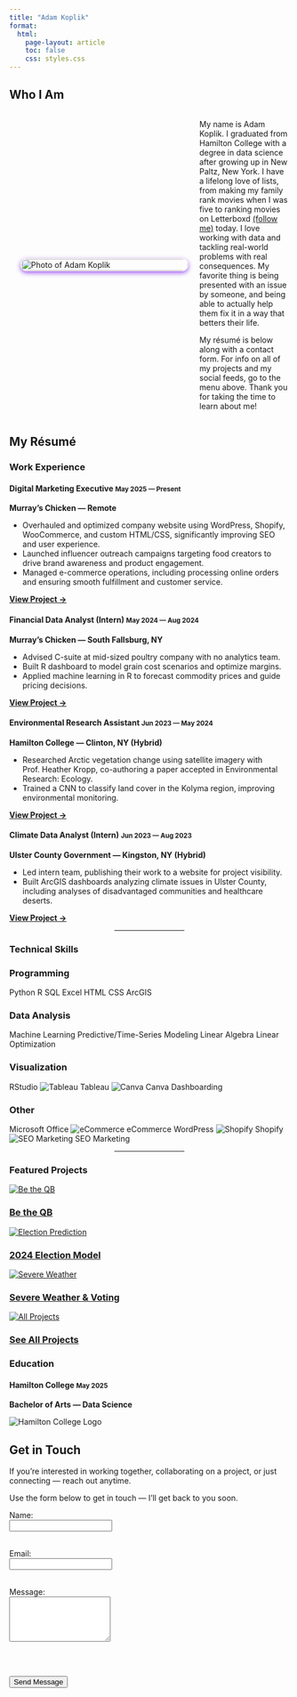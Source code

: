 ```yaml
---
title: "Adam Koplik"
format:
  html:
    page-layout: article
    toc: false
    css: styles.css
---
```


<link rel="stylesheet" href="https://cdnjs.cloudflare.com/ajax/libs/font-awesome/6.5.1/css/all.min.css">

## Who I Am


<div style="display: flex; align-items: center; justify-content: flex-end; gap: 20px;">
  <img src="LinkedIN.jpg" alt="Photo of Adam Koplik" class = "profile-image" style="max-width: 300px; border-radius: 12px; margin-left: 20px; order: 0; width: 100%; border: 1px solid ivory; box-shadow: #9c55f1 0px 3px 8px;;">
  <div style="flex: 1;">
<p>
  My name is Adam Koplik. I graduated from Hamilton College with a degree in data science after growing up in New Paltz, New York. I have a lifelong love of lists, from making my family rank movies when I was five to ranking movies on Letterboxd 
  <a href="https://letterboxd.com/adamkoplik/" target="_blank" rel="noopener noreferrer">(follow me)</a> today. I love working with data and tackling real-world problems with real consequences. My favorite thing is being presented with an issue by someone, and being able to actually help them fix it in a way that betters their life.
</p>

<p>
  My résumé is below along with a contact form. For info on all of my projects and my social feeds, go to the menu above. Thank you for taking the time to learn about me!
</p></div>

</div>

<script>
  function adjustLayout() {
    const container = document.getElementById('profile-container');
    const img = document.getElementById('profile-image');
    if (window.innerWidth <= 768) {
      container.style.flexDirection = 'column';
      container.style.alignItems = 'center';
      img.style.marginLeft = '0';
      img.style.marginBottom = '20px';
    } else {
      container.style.flexDirection = 'row';
      container.style.alignItems = 'center';
      img.style.marginLeft = '20px';
      img.style.marginBottom = '0';
    }
  }

  window.addEventListener('resize', adjustLayout);
  window.addEventListener('load', adjustLayout);
</script>


<script>
  function handleResponsiveLayout() {
    const container = document.querySelector('div[style*="display: flex"]');
    if (window.innerWidth <= 768) {
      container.style.flexDirection = 'column';
      container.style.alignItems = 'center';
      const img = container.querySelector('img');
      img.style.marginLeft = '0';
      img.style.marginBottom = '20px';
    } else {
      container.style.flexDirection = 'row';
      container.style.alignItems = 'center';
      const img = container.querySelector('img');
      img.style.marginLeft = '20px';
      img.style.marginBottom = '0';
    }
  }

  window.addEventListener('resize', handleResponsiveLayout);
  window.addEventListener('load', handleResponsiveLayout);
</script>



## My Résumé

<div class="resume-column">


<h3>Work Experience</h3>

<div class="experience-card">
  <h4>Digital Marketing Executive <small>May 2025 — Present</small></h4>
  <p><strong>Murray’s Chicken — Remote</strong></p>
  <ul>
    <li>Overhauled and optimized company website using WordPress, Shopify, WooCommerce, and custom HTML/CSS, significantly improving SEO and user experience.</li>
    <li>Launched influencer outreach campaigns targeting food creators to drive brand awareness and product engagement.</li>
    <li>Managed e-commerce operations, including processing online orders and ensuring smooth fulfillment and customer service.</li>
  </ul>
  <p><strong><a href="projects/murrays-chicken-digital-marketing/index.html">View Project →</a></strong></p>
</div>

<div class="experience-card">
  <h4>Financial Data Analyst (Intern) <small>May 2024 — Aug 2024</small></h4>
  <p><strong>Murray’s Chicken — South Fallsburg, NY</strong></p>
  <ul>
    <li>Advised C-suite at mid-sized poultry company with no analytics team.</li>
    <li>Built R dashboard to model grain cost scenarios and optimize margins.</li>
    <li>Applied machine learning in R to forecast commodity prices and guide pricing decisions.</li>
  </ul>
  <p><strong><a href="projects/commodity-cost-impacts/index.html">View Project →</a></strong></p>
</div>

<div class="experience-card">
  <h4>Environmental Research Assistant <small>Jun 2023 — May 2024</small></h4>
  <p><strong>Hamilton College — Clinton, NY (Hybrid)</strong></p>
  <ul>
    <li>Researched Arctic vegetation change using satellite imagery with Prof. Heather Kropp, co-authoring a paper accepted in Environmental Research: Ecology.</li>
    <li>Trained a CNN to classify land cover in the Kolyma region, improving environmental monitoring.</li>
  </ul>
  <p><strong><a href="projects/land-cover/index.html">View Project →</a></strong></p>
</div>

<div class="experience-card">
  <h4>Climate Data Analyst (Intern) <small>Jun 2023 — Aug 2023</small></h4>
  <p><strong>Ulster County Government — Kingston, NY (Hybrid)</strong></p>
  <ul>
    <li>Led intern team, publishing their work to a website for project visibility.</li>
    <li>Built ArcGIS dashboards analyzing climate issues in Ulster County, including analyses of disadvantaged communities and healthcare deserts.</li>
  </ul>
  <p><strong><a href="projects/ulster-county-climate-dashboards/index.html">View Project →</a></strong></p>
</div>
<hr style="width:25%;text-align:center;margin-left:37.5%">

<h3>Technical Skills</h3>
<div class="experience-card">
<div class="skill-section">
  <h3>Programming</h3>
  <span class="badge" id="badge-python"><i class="fa-brands fa-python"></i> Python</span>
  <span class="badge" id="badge-r"><i class="fa-brands fa-r-project"></i> R</span>
  <span class="badge" id="badge-sql"><i class="fa-solid fa-database"></i> SQL</span>
  <span class="badge" id="badge-excel"><i class="fa-solid fa-file-excel"></i> Excel</span>
  <span class="badge" id="badge-html"><i class="fa-solid fa-code"></i> HTML</span>
  <span class="badge" id="badge-css"><i class="fa-brands fa-css3-alt"></i> CSS</span>
  <span class="badge" id="badge-arcgis"><i class="fa-solid fa-earth-americas"></i> ArcGIS</span>
</div>
</div>

<div class="experience-card">
<div class="skill-section">
  <h3>Data Analysis</h3>
  <span class="badge" id="badge-machine-learning"><i class="fa-solid fa-robot"></i> Machine Learning</span>
  <span class="badge" id="badge-predictive"><i class="fa-solid fa-chart-line"></i> Predictive/Time-Series Modeling</span>
  <span class="badge" id="badge-linear-algebra"><i class="fa-solid fa-square-root-variable"></i> Linear Algebra</span>
  <span class="badge" id="badge-linear-optimization"><i class="fa-solid fa-sliders"></i> Linear Optimization</span>
</div>
</div>

<div class="experience-card">
<div class="skill-section">
  <h3>Visualization</h3>
  <span class="badge" id="badge-rstudio"><i class="fa-brands fa-r-project"></i> RStudio</span>
  <span class="badge" id="badge-tableau"><img src="/assets/icons/tableau.svg" alt="Tableau" class="icon"> Tableau</span>
  <span class="badge" id="badge-canva"><img src="/assets/icons/canva.svg" alt="Canva" class="icon"> Canva</span>
  <span class="badge" id="badge-dashboarding"><i class="fa-solid fa-table-columns"></i> Dashboarding</span>
</div>
</div>

<div class="experience-card">
<div class="skill-section">
  <h3>Other</h3>
  <span class="badge" id="badge" id="badge-office"><i class="fa-brands fa-microsoft"></i> Microsoft Office</span>
  <span class="badge" id="badge-ecommerce"><img src="/assets/icons/ecommerce.svg" alt="eCommerce" class="icon"> eCommerce</span>
  <span class="badge" id="badge-wordpress"><i class="fa-brands fa-wordpress"></i> WordPress</span>
  <span class="badge" id="badge-shopify"><img src="/assets/icons/shopify.svg" alt="Shopify" class="icon"> Shopify</span>
  <span class="badge" id="badge-seo"><img src="/assets/icons/seo.svg" alt="SEO Marketing" class="icon"> SEO Marketing</span>
</div>
</div>
</div>
<hr style="width:25%;text-align:center;margin-left:37.5%">
<h3>Featured Projects</h3>

<div class="grid">
<div class="card">
  <a href="projects/be-the-qb/index.html">
    <img src="projects/be-the-qb/be-the-qb.jpg" alt="Be the QB">
    <h3>Be the QB</h3>
  </a>
</div>

<div class="card">
  <a href="projects/election-prediction/index.html">
    <img src="projects/election-prediction/election-prediction.jpg" alt="Election Prediction">
    <h3>2024 Election Model</h3>
  </a>
</div>

<div class="card">
  <a href="projects/severe-weather/index.html">
    <img src="projects/severe-weather/severe-weather.jpg" alt="Severe Weather">
    <h3>Severe Weather & Voting</h3>
  </a>
</div>

<div class="card">
  <a href="projects.html">
    <img src="projects/all-projects.jpg" alt="All Projects">
    <h3>See All Projects</h3>
  </a>
</div>

</div>

</div>

<h3>Education</h3>
<div class="education-card">
  <a>
  <h4>Hamilton College <small>May 2025</small></h4>
  <p><strong>Bachelor of Arts — Data Science</strong></p></a>
  <img src="hamlogo.png" alt="Hamilton College Logo">
</div>


## Get in Touch


<div class="experience-card">

If you're interested in working together, collaborating on a project, or just connecting — reach out anytime.

Use the form below to get in touch — I'll get back to you soon.
<form action="https://formspree.io/f/meozjwgg" method="POST">
  <label for="name">Name:</label><br>
  <input type="text" id="name" name="name" required><br><br>

  <label for="email">Email:</label><br>
  <input type="email" id="email" name="_replyto" required><br><br>

  <label for="message">Message:</label><br>
  <textarea id="message" name="message" rows="5" required></textarea><br><br>

  <button type="submit">Send Message</button>
</form>
</div>

</div>